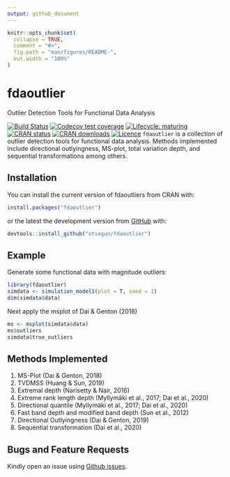 ```yaml
---
output: github_document
---
```


<!-- README.md is generated from README.Rmd. Please edit that file -->

```r
knitr::opts_chunk$set(
  collapse = TRUE,
  comment = "#>",
  fig.path = "man/figures/README-",
  out.width = "100%"
)
```
# fdaoutlier
Outlier Detection Tools for Functional Data Analysis

<!-- badges: start -->

[![Build Status](https://travis-ci.com/otsegun/fdaoutlier.svg?token=is9BrWwNvqBGoneFkbEL&branch=master)](https://travis-ci.com/otsegun/fdaoutlier)
[![Codecov test coverage](https://codecov.io/gh/otsegun/fdaoutlier/branch/master/graph/badge.svg)](https://codecov.io/gh/otsegun/fdaoutlier?branch=master&token=0c40801f-206f-4bb4-9b3b-5f493a3130c9)
[![Lifecycle: maturing](https://img.shields.io/badge/lifecycle-maturing-blue.svg)](https://www.tidyverse.org/lifecycle/#maturing)
[![CRAN status](https://www.r-pkg.org/badges/version/fdaoutlier)](https://CRAN.R-project.org/package=fdaoutlier)
[![CRAN downloads](https://cranlogs.r-pkg.org/badges/grand-total/fdaoutlier)](https://cran.r-project.org/package=fdaoutlier)
[![Licence](https://img.shields.io/badge/licence-GPL--3-blue.svg)](https://www.gnu.org/licenses/gpl-3.0.en.html)
<!-- badges: end -->
`fdaoutlier` is a collection of outlier detection tools for functional data analysis. Methods implemented include directional outlyingness, MS-plot, total variation depth, and sequential transformations among others. 

## Installation
You can install the current version of fdaoutliers from CRAN with:

```r
install.packages("fdaoutlier")
```

or the latest the development version from [GitHub](https://github.com/) with:

```r
devtools::install_github("otsegun/fdaoutlier")
```

## Example
Generate some functional data with magnitude outliers:

```r
library(fdaoutlier)
simdata <- simulation_model1(plot = T, seed = 1)
dim(simdata$data)
```

Next apply the msplot of Dai & Genton (2018)

```r
ms <- msplot(simdata$data)
ms$outliers
simdata$true_outliers
```



## Methods Implemented
1. MS-Plot (Dai & Genton, 2018)
2. TVDMSS (Huang & Sun, 2019)
3. Extremal depth (Narisetty & Nair, 2016)
4. Extreme rank length depth (Myllymäki et al., 2017; Dai et al., 2020)
5. Directional quantile (Myllymäki et al., 2017; Dai et al., 2020)
6. Fast band depth and modified band depth (Sun et al., 2012)
7. Directional Outlyingness (Dai & Genton, 2019)
8. Sequential transformation (Dai et al., 2020)

## Bugs and Feature Requests
Kindly open an issue using [Github issues](https://github.com/otsegun/fdaoutlier/issues).
